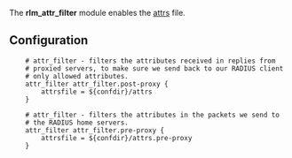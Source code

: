 The '''rlm_attr_filter''' module enables the [[attrs]] file.

{{Default in the server source|src/modules/rlm_attr_filter/}}

==Configuration==

{{Default in the server source|raddb/modules/attr_filter}}

<pre>
	# attr_filter - filters the attributes received in replies from
	# proxied servers, to make sure we send back to our RADIUS client
	# only allowed attributes.
	attr_filter attr_filter.post-proxy {
		attrsfile = ${confdir}/attrs
	}

	# attr_filter - filters the attributes in the packets we send to
	# the RADIUS home servers.
	attr_filter attr_filter.pre-proxy {
		attrsfile = ${confdir}/attrs.pre-proxy
	}
</pre>